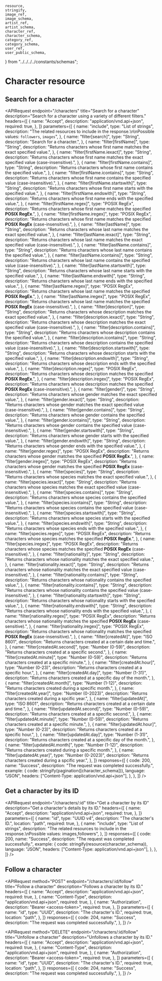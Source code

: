 
    resource,
    stringify,
    image_ref,
    image_schema,
    artist_ref,
    artist_schema,
    character_ref,
    character_schema,
    category_ref,
    category_schema,
    user_ref,
    user_public_schema,
} from "../../../../constants/schemas";

# Character resource

## Search for a character

<APIRequest
    endpoint="/characters"
    title="Search for a character"
    description="Search for a character using a variety of different filters."
    headers={[
        {
            name: "Accept",
            description: "application/vnd.api+json",
            required: true,
        },
    ]}
    parameters={[
        {
            name: "include",
            type: "List of strings",
            description:
                "The related resources to include in the response.\n\nPossible values: `followers`, `images`",
        },
        {
            name: "filter[search]",
            type: "String",
            description: "Search for a character.",
        },
        {
            name: "filter[firstName]",
            type: "String",
            description:
                "Returns characters whose first name matches the exact specified value.",
        },
        {
            name: "filter[firstName.iexact]",
            type: "String",
            description:
                "Returns characters whose first name matches the exact specified value (case-insensitive).",
        },
        {
            name: "filter[firstName.contains]",
            type: "String",
            description:
                "Returns characters whose first name contains the specified value.",
        },
        {
            name: "filter[firstName.icontains]",
            type: "String",
            description:
                "Returns characters whose first name contains the specified value (case-insensitive).",
        },
        {
            name: "filter[firstName.startswith]",
            type: "String",
            description:
                "Returns characters whose first name starts with the specified value.",
        },
        {
            name: "filter[firstName.endswith]",
            type: "String",
            description:
                "Returns characters whose first name ends with the specified value.",
        },
        {
            name: "filter[firstName.regex]",
            type: "POSIX RegEx",
            description:
                "Returns characters whose first name matches the specified **POSIX RegEx**.",
        },
        {
            name: "filter[firstName.iregex]",
            type: "POSIX RegEx",
            description:
                "Returns characters whose first name matches the specified **POSIX RegEx** (case-insensitive).",
        },
        {
            name: "filter[lastName]",
            type: "String",
            description:
                "Returns characters whose last name matches the exact specified value.",
        },
        {
            name: "filter[lastName.iexact]",
            type: "String",
            description:
                "Returns characters whose last name matches the exact specified value (case-insensitive).",
        },
        {
            name: "filter[lastName.contains]",
            type: "String",
            description:
                "Returns characters whose last name contains the specified value.",
        },
        {
            name: "filter[lastName.icontains]",
            type: "String",
            description:
                "Returns characters whose last name contains the specified value (case-insensitive).",
        },
        {
            name: "filter[lastName.startswith]",
            type: "String",
            description:
                "Returns characters whose last name starts with the specified value.",
        },
        {
            name: "filter[lastName.endswith]",
            type: "String",
            description:
                "Returns characters whose last name ends with the specified value.",
        },
        {
            name: "filter[lastName.regex]",
            type: "POSIX RegEx",
            description:
                "Returns characters whose last name matches the specified **POSIX RegEx**.",
        },
        {
            name: "filter[lastName.iregex]",
            type: "POSIX RegEx",
            description:
                "Returns characters whose last name matches the specified **POSIX RegEx** (case-insensitive).",
        },
        {
            name: "filter[description]",
            type: "String",
            description:
                "Returns characters whose description matches the exact specified value.",
        },
        {
            name: "filter[description.iexact]",
            type: "String",
            description:
                "Returns characters whose description matches the exact specified value (case-insensitive).",
        },
        {
            name: "filter[description.contains]",
            type: "String",
            description:
                "Returns characters whose description contains the specified value.",
        },
        {
            name: "filter[description.icontains]",
            type: "String",
            description:
                "Returns characters whose description contains the specified value (case-insensitive).",
        },
        {
            name: "filter[description.startswith]",
            type: "String",
            description:
                "Returns characters whose description starts with the specified value.",
        },
        {
            name: "filter[description.endswith]",
            type: "String",
            description:
                "Returns characters whose description ends with the specified value.",
        },
        {
            name: "filter[description.regex]",
            type: "POSIX RegEx",
            description:
                "Returns characters whose description matches the specified **POSIX RegEx**.",
        },
        {
            name: "filter[description.iregex]",
            type: "POSIX RegEx",
            description:
                "Returns characters whose description matches the specified **POSIX RegEx** (case-insensitive).",
        },
        {
            name: "filter[gender]",
            type: "String",
            description:
                "Returns characters whose gender matches the exact specified value.",
        },
        {
            name: "filter[gender.iexact]",
            type: "String",
            description:
                "Returns characters whose gender matches the exact specified value (case-insensitive).",
        },
        {
            name: "filter[gender.contains]",
            type: "String",
            description:
                "Returns characters whose gender contains the specified value.",
        },
        {
            name: "filter[gender.icontains]",
            type: "String",
            description:
                "Returns characters whose gender contains the specified value (case-insensitive).",
        },
        {
            name: "filter[gender.startswith]",
            type: "String",
            description:
                "Returns characters whose gender starts with the specified value.",
        },
        {
            name: "filter[gender.endswith]",
            type: "String",
            description:
                "Returns characters whose gender ends with the specified value.",
        },
        {
            name: "filter[gender.regex]",
            type: "POSIX RegEx",
            description:
                "Returns characters whose gender matches the specified **POSIX RegEx**.",
        },
        {
            name: "filter[gender.iregex]",
            type: "POSIX RegEx",
            description:
                "Returns characters whose gender matches the specified **POSIX RegEx** (case-insensitive).",
        },
        {
            name: "filter[species]",
            type: "String",
            description:
                "Returns characters whose species matches the exact specified value.",
        },
        {
            name: "filter[species.iexact]",
            type: "String",
            description:
                "Returns characters whose species matches the exact specified value (case-insensitive).",
        },
        {
            name: "filter[species.contains]",
            type: "String",
            description:
                "Returns characters whose species contains the specified value.",
        },
        {
            name: "filter[species.icontains]",
            type: "String",
            description:
                "Returns characters whose species contains the specified value (case-insensitive).",
        },
        {
            name: "filter[species.startswith]",
            type: "String",
            description:
                "Returns characters whose species starts with the specified value.",
        },
        {
            name: "filter[species.endswith]",
            type: "String",
            description:
                "Returns characters whose species ends with the specified value.",
        },
        {
            name: "filter[species.regex]",
            type: "POSIX RegEx",
            description:
                "Returns characters whose species matches the specified **POSIX RegEx**.",
        },
        {
            name: "filter[species.iregex]",
            type: "POSIX RegEx",
            description:
                "Returns characters whose species matches the specified **POSIX RegEx** (case-insensitive).",
        },
        {
            name: "filter[nationality]",
            type: "String",
            description:
                "Returns characters whose nationality matches the exact specified value.",
        },
        {
            name: "filter[nationality.iexact]",
            type: "String",
            description:
                "Returns characters whose nationality matches the exact specified value (case-insensitive).",
        },
        {
            name: "filter[nationality.contains]",
            type: "String",
            description:
                "Returns characters whose nationality contains the specified value.",
        },
        {
            name: "filter[nationality.icontains]",
            type: "String",
            description:
                "Returns characters whose nationality contains the specified value (case-insensitive).",
        },
        {
            name: "filter[nationality.startswith]",
            type: "String",
            description:
                "Returns characters whose nationality starts with the specified value.",
        },
        {
            name: "filter[nationality.endswith]",
            type: "String",
            description:
                "Returns characters whose nationality ends with the specified value.",
        },
        {
            name: "filter[nationality.regex]",
            type: "POSIX RegEx",
            description:
                "Returns characters whose nationality matches the specified **POSIX RegEx** (case-sensitive).",
        },
        {
            name: "filter[nationality.iregex]",
            type: "POSIX RegEx",
            description:
                "Returns characters whose nationality matches the specified **POSIX RegEx** (case-insensitive).",
        },
        {
            name: "filter[createdAt]",
            type: "ISO 8601",
            description:
                "Returns characters created at a certain date and time.",
        },
        {
            name: "filter[createdAt.second]",
            type: "Number (0-59)",
            description: "Returns characters created at a specific second.",
        },
        {
            name: "filter[createdAt.minute]",
            type: "Number (0-59)",
            description: "Returns characters created at a specific minute.",
        },
        {
            name: "filter[createdAt.hour]",
            type: "Number (0-23)",
            description: "Returns characters created at a specific hour.",
        },
        {
            name: "filter[createdAt.day]",
            type: "Number (1-31)",
            description:
                "Returns characters created at a specific day of the month.",
        },
        {
            name: "filter[createdAt.month]",
            type: "Number (1-12)",
            description: "Returns characters created during a specific month.",
        },
        {
            name: "filter[createdAt.year]",
            type: "Number (0-2023)",
            description: "Returns characters created during a spcific year.",
        },
        {
            name: "filter[updatedAt]",
            type: "ISO 8601",
            description:
                "Returns characters created at a certain date and time.",
        },
        {
            name: "filter[updatedAt.second]",
            type: "Number (0-59)",
            description: "Returns characters created at a specific second.",
        },
        {
            name: "filter[updatedAt.minute]",
            type: "Number (0-59)",
            description: "Returns characters created at a specific minute.",
        },
        {
            name: "filter[updatedAt.hour]",
            type: "Number (0-23)",
            description: "Returns characters created at a specific hour.",
        },
        {
            name: "filter[updatedAt.day]",
            type: "Number (1-31)",
            description:
                "Returns characters created at a specific day of the month.",
        },
        {
            name: "filter[updatedAt.month]",
            type: "Number (1-12)",
            description: "Returns characters created during a specific month.",
        },
        {
            name: "filter[updatedAt.year]",
            type: "Number (0-2023)",
            description: "Returns characters created during a spcific year.",
        },
    ]}
    responses={[
        {
            code: 200,
            name: "Success",
            description: "The request was completed successfully.",
            example: {
                code: stringify(pagination([character_schema])),
                language: "JSON",
                headers: ["Content-Type: application/vnd.api+json"],
            },
        },
    ]}
/>

## Get a character by its ID

<APIRequest
    endpoint="/characters/:id"
    title="Get a character by its ID"
    description="Get a character's details by its ID."
    headers={[
        {
            name: "Accept",
            description: "application/vnd.api+json",
            required: true,
        },
    ]}
    parameters={[
        {
            name: "id",
            type: "UUID v4",
            description: "The character's ID.",
            location: "path",
            required: true,
        },
        {
            name: "include",
            type: "List of strings",
            description:
                "The related resources to include in the response.\nPossible values: images,followers",
        },
    ]}
    responses={[
        {
            code: 200,
            name: "Success",
            description: "The request was completed successfully.",
            example: {
                code: stringify(resource(character_schema)),
                language: "JSON",
                headers: ["Content-Type: application/vnd.api+json"],
            },
        },
    ]}
/>

## Follow a character

<APIRequest
    method="POST"
    endpoint="/characters/:id/follow"
    title="Follow a character"
    description="Follows a character by its ID."
    headers={[
        {
            name: "Accept",
            description: "application/vnd.api+json",
            required: true,
        },
        {
            name: "Content-Type",
            description: "application/vnd.api+json",
            required: true,
        },
        {
            name: "Authorization",
            description: "Bearer &lt;access-token&gt;",
            required: true,
        },
    ]}
    parameters={[
        {
            name: "id",
            type: "UUID",
            description: "The character's ID.",
            required: true,
            location: "path",
        },
    ]}
    responses={[
        {
            code: 204,
            name: "Success",
            description: "The request was completed successfully.",
        },
    ]}
/>

<APIRequest
    method="DELETE"
    endpoint="/characters/:id/follow"
    title="Unfollow a character"
    description="Unfollows a character by its ID."
    headers={[
        {
            name: "Accept",
            description: "application/vnd.api+json",
            required: true,
        },
        {
            name: "Content-Type",
            description: "application/vnd.api+json",
            required: true,
        },
        {
            name: "Authorization",
            description: "Bearer &lt;access-token&gt;",
            required: true,
        },
    ]}
    parameters={[
        {
            name: "id",
            type: "UUID",
            description: "The character's ID.",
            required: true,
            location: "path",
        },
    ]}
    responses={[
        {
            code: 204,
            name: "Success",
            description: "The request was completed successfully.",
        },
    ]}
/>
